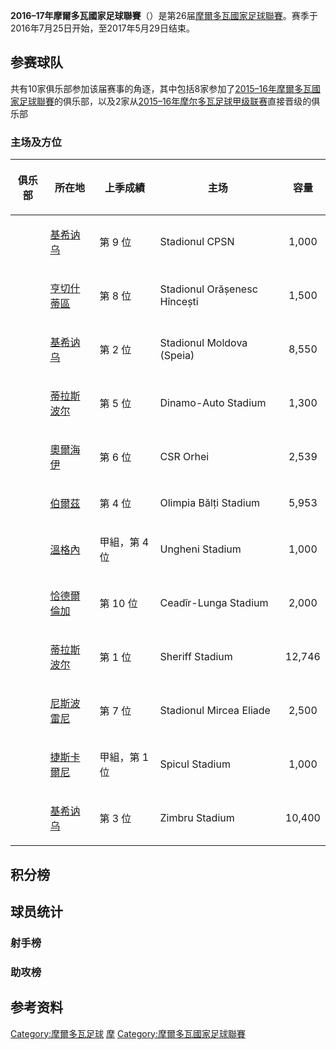 {{Infobox football league season
|competition= 摩爾多瓦國家足球聯賽
|image=
|pixels=
|season=2016–17
|winners=
|relegated=
|continentalcup1=
|continentalcup1 qualifiers=
|continentalcup2=
|continentalcup2 qualifiers=
|league topscorer=
|biggest home win= 
|biggest away win= 
|highest scoring=
|matches= 165
|total goals= 422
|longest wins= 
|longest unbeaten=
|longest losses=
|longest unwinning=
|highest attendance=
|lowest attendance=
|average attendance=
|prevseason=[[2015–16年摩爾多瓦國家足球聯賽|2015–16]]
|nextseason=[[2017年摩爾多瓦國家足球聯賽|2017]]
}}
'''2016–17年摩爾多瓦國家足球聯賽'''（{{lang-ro|'''Divizia Națională 2016/17'''}}）是第26届[[摩爾多瓦國家足球聯賽|摩爾多瓦國家足球聯賽]]。赛季于2016年7月25日开始，至2017年5月29日结束。

==参赛球队==
共有10家俱乐部参加该届赛事的角逐，其中包括8家参加了[[2015–16年摩爾多瓦國家足球聯賽|2015–16年摩爾多瓦國家足球聯賽]]的俱乐部，以及2家从[[2015–16年摩尔多瓦足球甲级联赛|2015–16年摩尔多瓦足球甲级联赛]]直接晋级的俱乐部

===主场及方位===
{{Location map+|Moldova|width=270|float=right|caption=2016-17摩爾多瓦國家足球聯賽|places=
}}

{| class="wikitable sortable" style="text-align: left;"
|-
! 俱乐部
! 所在地
!上季成績
! 主场
! 容量
|-
|{{sort|Academia |[[基希訥烏學院足球俱樂部|基希納烏學院]]}}
|[[基希讷乌|基希讷乌]]
|第 9 位
|Stadionul CPSN
| style="text-align:center;"| 1,000
|-
|{{sort|Petrocub|[[佩特羅古|佩特羅古]]}}
|[[亨切什蒂區|亨切什蒂區]]
|第 8 位
|Stadionul Orășenesc Hîncești
| style="text-align:center;"| 1,500
|-
|{{sort|Dacia|[[達斯亞|達斯亞]]}}
|[[基希讷乌|基希讷乌]]
|第 2 位
|Stadionul Moldova (Speia)
| style="text-align:center;"| 8,550
|-
|{{sort|Dinamo|[[奧特戴拿模|奧特戴拿模]]}}
|[[蒂拉斯波尔|蒂拉斯波尔]]
|第 5 位
|Dinamo-Auto Stadium
| style="text-align:center;"| 1,300
|-
|{{sort|Milsami|[[米爾沙米足球俱樂部|米爾沙米]]}}
|[[奧爾海伊|奧爾海伊]]
|第 6 位
|CSR Orhei
| style="text-align:center;"| 2,539
|-
|{{sort|Zaria|[[薩利亞巴堤足球會|薩利亞巴堤]]}}
|[[伯爾茲|伯爾茲]]
|第 4 位
|Olimpia Bălți Stadium
| style="text-align:center;"| 5,953
|-
|{{sort|Ungheni|[[摩爾多瓦零三溫格內體育會|溫格內]]}}
|[[溫格內|溫格內]]
|甲組，第 4 位
|Ungheni Stadium
| style="text-align:center;"| 1,000
|-
|{{sort|Saxan|[[薩恩|薩恩]]}}
|[[恰德爾倫加|恰德爾倫加]]
|	第 10 位
|Ceadîr-Lunga Stadium
| style="text-align:center;"| 2,000
|-
|{{sort|Sheriff|[[舒列夫|舒列夫]]}}
|[[蒂拉斯波尔|蒂拉斯波尔]]
|第 1 位
|Sheriff Stadium
| style="text-align:center;"| 12,746
|-
|{{sort|Speranta|[[尼斯波雷尼足球會|尼斯波雷尼]]}}
|[[尼斯波雷尼|尼斯波雷尼]]
|第 7 位
|	Stadionul Mircea Eliade
| style="text-align:center;"| 2,500
|-bgcolor=#e0e0e0
|{{sort|Spicul |[[史比庫爾足球會|史比庫爾]]}}
|[[捷斯卡爾尼|捷斯卡爾尼]]
|甲組，第 1 位
|Spicul Stadium
| style="text-align:center;"| 1,000
|-
|{{sort|Zimbru|[[森布魯|森布魯]]}}
|[[基希讷乌|基希讷乌]]
|第 3 位
|Zimbru Stadium
| style="text-align:center;"| 10,400
|}

==积分榜==
{{2016-17年摩爾多瓦國家足球聯賽積分榜}}

==球员统计==
{{col-start}}
{{col-2}}

===射手榜===
{{No plot}}

===助攻榜===
{{No plot}}

{{col-end}}

==参考资料==
{{reflist|2}}

[[Category:摩爾多瓦足球|Category:摩爾多瓦足球]]
[[Category:2016年至2017年本土足球聯賽|摩]]
[[Category:摩爾多瓦國家足球聯賽|Category:摩爾多瓦國家足球聯賽]]